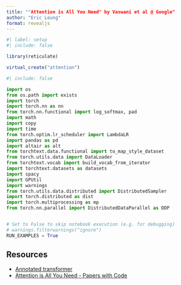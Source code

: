 ```yaml
---
title: ""Attention is All You Need" by Vaswani et al @ Google"
author: "Eric Leung"
format: revealjs
---
```


```r
#| label: setup
#| include: false

library(reticulate)

virtual_create("attention")
```


```python
#| include: false

import os
from os.path import exists
import torch
import torch.nn as nn
from torch.nn.functional import log_softmax, pad
import math
import copy
import time
from torch.optim.lr_scheduler import LambdaLR
import pandas as pd
import altair as alt
from torchtext.data.functional import to_map_style_dataset
from torch.utils.data import DataLoader
from torchtext.vocab import build_vocab_from_iterator
import torchtext.datasets as datasets
import spacy
import GPUtil
import warnings
from torch.utils.data.distributed import DistributedSampler
import torch.distributed as dist
import torch.multiprocessing as mp
from torch.nn.parallel import DistributedDataParallel as DDP


# Set to False to skip notebook execution (e.g. for debugging)
# warnings.filterwarnings("ignore")
RUN_EXAMPLES = True
```


## Resources

- [Annotated transformer](https://nlp.seas.harvard.edu/annotated-transformer/)
- [Attention is All You Need - Papers with Code](https://paperswithcode.com/paper/attention-is-all-you-need)
